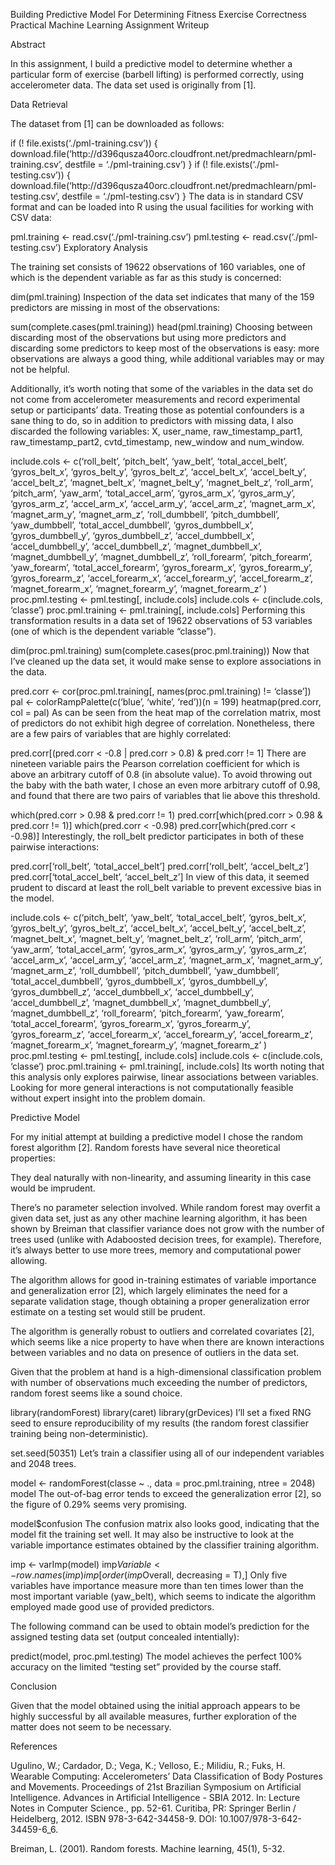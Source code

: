 Building Predictive Model For Determining Fitness Exercise Correctness
Practical Machine Learning Assignment Writeup

Abstract

In this assignment, I build a predictive model to determine whether a particular form of exercise (barbell lifting) is performed correctly, using accelerometer data. The data set used is originally from [1].

Data Retrieval

The dataset from [1] can be downloaded as follows:

if (! file.exists('./pml-training.csv')) {
    download.file('http://d396qusza40orc.cloudfront.net/predmachlearn/pml-training.csv', destfile = './pml-training.csv')
}
if (! file.exists('./pml-testing.csv')) {
    download.file('http://d396qusza40orc.cloudfront.net/predmachlearn/pml-testing.csv', destfile = './pml-testing.csv')
}
The data is in standard CSV format and can be loaded into R using the usual facilities for working with CSV data:

pml.training <- read.csv('./pml-training.csv')
pml.testing <- read.csv('./pml-testing.csv')
Exploratory Analysis

The training set consists of 19622 observations of 160 variables, one of which is the dependent variable as far as this study is concerned:

dim(pml.training)
Inspection of the data set indicates that many of the 159 predictors are missing in most of the observations:

sum(complete.cases(pml.training))
head(pml.training)
Choosing between discarding most of the observations but using more predictors and discarding some predictors to keep most of the observations is easy: more observations are always a good thing, while additional variables may or may not be helpful.

Additionally, it's worth noting that some of the variables in the data set do not come from accelerometer measurements and record experimental setup or participants' data. Treating those as potential confounders is a sane thing to do, so in addition to predictors with missing data, I also discarded the following variables: X, user_name, raw_timestamp_part1, raw_timestamp_part2, cvtd_timestamp, new_window and num_window.

include.cols <- c('roll_belt', 'pitch_belt', 'yaw_belt', 'total_accel_belt',
                  'gyros_belt_x', 'gyros_belt_y', 'gyros_belt_z',
                  'accel_belt_x', 'accel_belt_y', 'accel_belt_z',
                  'magnet_belt_x', 'magnet_belt_y', 'magnet_belt_z',
                  'roll_arm', 'pitch_arm', 'yaw_arm', 'total_accel_arm',
                  'gyros_arm_x', 'gyros_arm_y', 'gyros_arm_z',
                  'accel_arm_x', 'accel_arm_y', 'accel_arm_z',
                  'magnet_arm_x', 'magnet_arm_y', 'magnet_arm_z',
                  'roll_dumbbell', 'pitch_dumbbell', 'yaw_dumbbell', 'total_accel_dumbbell',
                  'gyros_dumbbell_x', 'gyros_dumbbell_y', 'gyros_dumbbell_z',
                  'accel_dumbbell_x', 'accel_dumbbell_y', 'accel_dumbbell_z',
                  'magnet_dumbbell_x', 'magnet_dumbbell_y', 'magnet_dumbbell_z',
                  'roll_forearm', 'pitch_forearm', 'yaw_forearm', 'total_accel_forearm',
                  'gyros_forearm_x', 'gyros_forearm_y', 'gyros_forearm_z',
                  'accel_forearm_x', 'accel_forearm_y', 'accel_forearm_z',
                  'magnet_forearm_x', 'magnet_forearm_y', 'magnet_forearm_z'
                  )
proc.pml.testing <- pml.testing[, include.cols]
include.cols <- c(include.cols, 'classe')
proc.pml.training <- pml.training[, include.cols]
Performing this transformation results in a data set of 19622 observations of 53 variables (one of which is the dependent variable "classe").

dim(proc.pml.training)
sum(complete.cases(proc.pml.training))
Now that I've cleaned up the data set, it would make sense to explore associations in the data.

pred.corr <- cor(proc.pml.training[, names(proc.pml.training) != 'classe'])
pal <- colorRampPalette(c('blue', 'white', 'red'))(n = 199)
heatmap(pred.corr, col = pal)
As can be seen from the heat map of the correlation matrix, most of predictors do not exhibit high degree of correlation. Nonetheless, there are a few pairs of variables that are highly correlated:

pred.corr[(pred.corr < -0.8 | pred.corr > 0.8) & pred.corr != 1]
There are nineteen variable pairs the Pearson correlation coefficient for which is above an arbitrary cutoff of 0.8 (in absolute value). To avoid throwing out the baby with the bath water, I chose an even more arbitrary cutoff of 0.98, and found that there are two pairs of variables that lie above this threshold.

which(pred.corr > 0.98 & pred.corr != 1)
pred.corr[which(pred.corr > 0.98 & pred.corr != 1)]
which(pred.corr < -0.98)
pred.corr[which(pred.corr < -0.98)]
Interestingly, the roll_belt predictor participates in both of these pairwise interactions:

pred.corr['roll_belt', 'total_accel_belt']
pred.corr['roll_belt', 'accel_belt_z']
pred.corr['total_accel_belt', 'accel_belt_z']
In view of this data, it seemed prudent to discard at least the roll_belt variable to prevent excessive bias in the model.

include.cols <- c('pitch_belt', 'yaw_belt', 'total_accel_belt',
                  'gyros_belt_x', 'gyros_belt_y', 'gyros_belt_z',
                  'accel_belt_x', 'accel_belt_y', 'accel_belt_z',
                  'magnet_belt_x', 'magnet_belt_y', 'magnet_belt_z',
                  'roll_arm', 'pitch_arm', 'yaw_arm', 'total_accel_arm',
                  'gyros_arm_x', 'gyros_arm_y', 'gyros_arm_z',
                  'accel_arm_x', 'accel_arm_y', 'accel_arm_z',
                  'magnet_arm_x', 'magnet_arm_y', 'magnet_arm_z',
                  'roll_dumbbell', 'pitch_dumbbell', 'yaw_dumbbell', 'total_accel_dumbbell',
                  'gyros_dumbbell_x', 'gyros_dumbbell_y', 'gyros_dumbbell_z',
                  'accel_dumbbell_x', 'accel_dumbbell_y', 'accel_dumbbell_z',
                  'magnet_dumbbell_x', 'magnet_dumbbell_y', 'magnet_dumbbell_z',
                  'roll_forearm', 'pitch_forearm', 'yaw_forearm', 'total_accel_forearm',
                  'gyros_forearm_x', 'gyros_forearm_y', 'gyros_forearm_z',
                  'accel_forearm_x', 'accel_forearm_y', 'accel_forearm_z',
                  'magnet_forearm_x', 'magnet_forearm_y', 'magnet_forearm_z'
                  )
proc.pml.testing <- pml.testing[, include.cols]
include.cols <- c(include.cols, 'classe')
proc.pml.training <- pml.training[, include.cols]
Its worth noting that this analysis only explores pairwise, linear associations between variables. Looking for more general interactions is not computationally feasible without expert insight into the problem domain.

Predictive Model

For my initial attempt at building a predictive model I chose the random forest algorithm [2]. Random forests have several nice theoretical properties:

They deal naturally with non-linearity, and assuming linearity in this case would be imprudent.

There's no parameter selection involved. While random forest may overfit a given data set, just as any other machine learning algorithm, it has been shown by Breiman that classifier variance does not grow with the number of trees used (unlike with Adaboosted decision trees, for example). Therefore, it's always better to use more trees, memory and computational power allowing.

The algorithm allows for good in-training estimates of variable importance and generalization error [2], which largely eliminates the need for a separate validation stage, though obtaining a proper generalization error estimate on a testing set would still be prudent.

The algorithm is generally robust to outliers and correlated covariates [2], which seems like a nice property to have when there are known interactions between variables and no data on presence of outliers in the data set.

Given that the problem at hand is a high-dimensional classification problem with number of observations much exceeding the number of predictors, random forest seems like a sound choice.

library(randomForest)
library(caret)
library(grDevices)
I'll set a fixed RNG seed to ensure reproducibility of my results (the random forest classifier training being non-deterministic).

set.seed(50351)
Let's train a classifier using all of our independent variables and 2048 trees.

model <- randomForest(classe ~ ., data = proc.pml.training, ntree = 2048)
model
The out-of-bag error tends to exceed the generalization error [2], so the figure of 0.29% seems very promising.

model$confusion
The confusion matrix also looks good, indicating that the model fit the training set well. It may also be instructive to look at the variable importance estimates obtained by the classifier training algorithm.

imp <- varImp(model)
imp$Variable <- row.names(imp)
imp[order(imp$Overall, decreasing = T),]
Only five variables have importance measure more than ten times lower than the most important variable (yaw_belt), which seems to indicate the algorithm employed made good use of provided predictors.

The following command can be used to obtain model's prediction for the assigned testing data set (output concealed intentially):

predict(model, proc.pml.testing)
The model achieves the perfect 100% accuracy on the limited "testing set" provided by the course staff.

Conclusion

Given that the model obtained using the initial approach appears to be highly successful by all available measures, further exploration of the matter does not seem to be necessary.

References

Ugulino, W.; Cardador, D.; Vega, K.; Velloso, E.; Milidiu, R.; Fuks, H. Wearable Computing: Accelerometers' Data Classification of Body Postures and Movements. Proceedings of 21st Brazilian Symposium on Artificial Intelligence. Advances in Artificial Intelligence - SBIA 2012. In: Lecture Notes in Computer Science., pp. 52-61. Curitiba, PR: Springer Berlin / Heidelberg, 2012. ISBN 978-3-642-34458-9. DOI: 10.1007/978-3-642-34459-6_6.

Breiman, L. (2001). Random forests. Machine learning, 45(1), 5-32.

